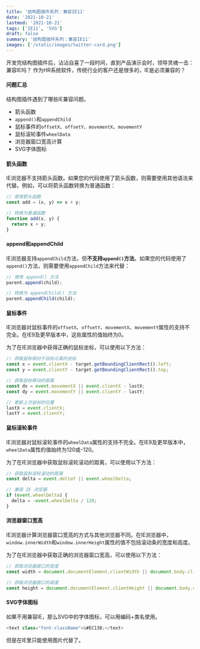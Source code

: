 ```yaml
---
title: '结构图插件系列：兼容IE11'
date: '2021-10-21'
lastmod: '2021-10-21'
tags: ['IE11', 'SVG']
draft: false
summary: '结构图插件系列：兼容IE11'
images: ['/static/images/twitter-card.png']
---
```


开发完结构图插件后，沾沾自喜了一段时间，直到产品演示会时，领导灵魂一击：兼容IE吗？
作为HR系统软件，传统行业的客户还是很多的，IE是必须兼容的？


<TOCInline toc={props.toc}  />

#### 问题汇总
结构图插件遇到了哪些IE兼容问题。

* 箭头函数
* `append()`和`appendChild`
* 鼠标事件的`offsetX`、`offsetY`、`movementX`、`movementY`
* 鼠标滚轮事件`wheelData`
* 浏览器窗口宽高计算
* SVG字体图标

#### 箭头函数

IE浏览器不支持箭头函数。如果您的代码使用了箭头函数，则需要使用其他语法来代替。例如，可以将箭头函数转换为普通函数：

```javascript
// 使用箭头函数
const add = (x, y) => x + y;

// 转换为普通函数
function add(x, y) {
  return x + y;
}
```

#### append和appendChild

IE浏览器支持`appendChild`方法，但**不支持`append()`方法**。如果您的代码使用了`append()`方法，则需要使用`appendChild`方法来代替：

```javascript
// 使用 append() 方法
parent.append(child);

// 转换为 appendChild() 方法
parent.appendChild(child);
```

#### 鼠标事件

IE浏览器对鼠标事件的`offsetX`、`offsetY`、`movementX`、`movementY`属性的支持不完全。在IE9及更早版本中，这些属性的值始终为0。

为了在IE浏览器中获得正确的鼠标坐标，可以使用以下方法：

```javascript
// 获取鼠标相对于目标元素的坐标
const x = event.clientX - target.getBoundingClientRect().left;
const y = event.clientY - target.getBoundingClientRect().top;

// 获取鼠标移动的距离
const dx = event.movementX || event.clientX - lastX;
const dy = event.movementY || event.clientY - lastY;

// 更新上次鼠标的位置
lastX = event.clientX;
lastY = event.clientY;
```

#### 鼠标滚轮事件

IE浏览器对鼠标滚轮事件的`wheelData`属性的支持不完全。在IE9及更早版本中，`wheelData`属性的值始终为120或-120。

为了在IE浏览器中获取鼠标滚轮滚动的距离，可以使用以下方法：

```javascript
// 获取鼠标滚轮滚动的距离
const delta = event.deltaY || event.wheelDelta;

// 兼容 IE 浏览器
if (event.wheelDelta) {
  delta = -event.wheelDelta / 120;
}
```

#### 浏览器窗口宽高

IE浏览器计算浏览器窗口宽高的方式与其他浏览器不同。在IE浏览器中，`window.innerWidth`和`window.innerHeight`属性的值不包括滚动条的宽度和高度。

为了在IE浏览器中获取正确的浏览器窗口宽高，可以使用以下方法：

```javascript
// 获取浏览器窗口的宽度
const width = document.documentElement.clientWidth || document.body.clientWidth;

// 获取浏览器窗口的高度
const height = document.documentElement.clientHeight || document.body.clientHeight;
```

#### SVG字体图标
如果不用兼容IE，那么SVG中的字体图标，可以用编码+类名使用。
```js
<text class="font-className">&#EC138;</text>
```
但是在IE里只能使用图片代替了。